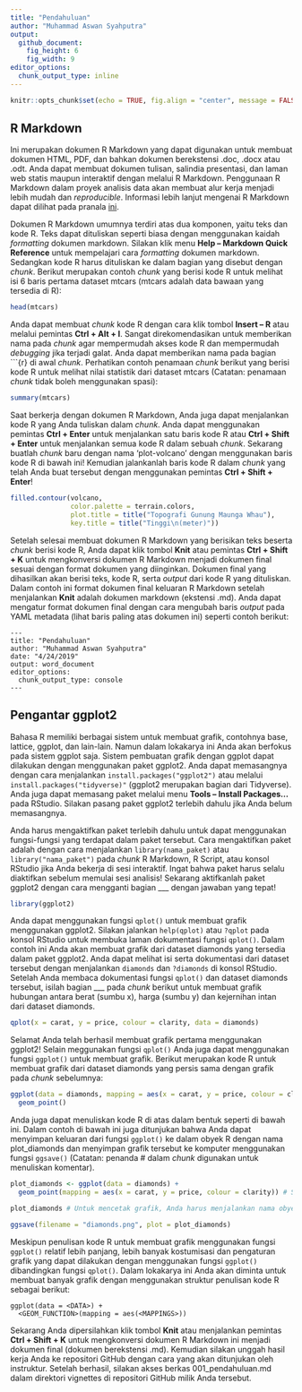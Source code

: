 ```yaml
---
title: "Pendahuluan"
author: "Muhammad Aswan Syahputra"
output: 
  github_document:
    fig_height: 6
    fig_width: 9
editor_options: 
  chunk_output_type: inline
---
```


```r
knitr::opts_chunk$set(echo = TRUE, fig.align = "center", message = FALSE, warning = FALSE)
```

## R Markdown

Ini merupakan dokumen R Markdown yang dapat digunakan untuk membuat dokumen HTML, PDF, dan bahkan dokumen berekstensi .doc, .docx atau .odt. Anda dapat membuat dokumen tulisan, salindia presentasi, dan laman web statis maupun interaktif dengan melalui R Markdown. Penggunaan R Markdown dalam proyek analisis data akan membuat alur kerja menjadi lebih mudah dan *reproducible*. Informasi lebih lanjut mengenai R Markdown dapat dilihat pada pranala [ini](http://rmarkdown.rstudio.com).

Dokumen R Markdown umumnya terdiri atas dua komponen, yaitu teks dan kode R. Teks dapat dituliskan seperti biasa dengan menggunakan kaidah *formatting* dokumen markdown. Silakan klik menu **Help -- Markdown Quick Reference** untuk mempelajari cara *formatting* dokumen markdown. Sedangkan kode R harus dituliskan ke dalam bagian yang disebut dengan *chunk*. Berikut merupakan contoh *chunk* yang berisi kode R untuk melihat isi 6 baris pertama dataset mtcars (mtcars adalah data bawaan yang tersedia di R):

```r
head(mtcars) 
```

Anda dapat membuat *chunk* kode R dengan cara klik tombol **Insert -- R** atau melalui pemintas **Ctrl + Alt + I**. Sangat direkomendasikan untuk memberikan nama pada *chunk* agar mempermudah akses kode R dan mempermudah *debugging* jika terjadi galat. Anda dapat memberikan nama pada bagian ```{r} di awal *chunk*. Perhatikan contoh penamaan *chunk* berikut yang berisi kode R untuk melihat nilai statistik dari dataset mtcars (Catatan: penamaan *chunk* tidak boleh menggunakan spasi):

```r
summary(mtcars)
```

Saat berkerja dengan dokumen R Markdown, Anda juga dapat menjalankan kode R yang Anda tuliskan dalam *chunk*. Anda dapat menggunakan pemintas **Ctrl + Enter** untuk menjalankan satu baris kode R atau **Ctrl + Shift + Enter** untuk menjalankan semua kode R dalam sebuah *chunk*. Sekarang buatlah *chunk* baru dengan nama 'plot-volcano' dengan menggunakan baris kode R di bawah ini! Kemudian jalankanlah baris kode R dalam *chunk* yang telah Anda buat tersebut dengan menggunakan pemintas **Ctrl + Shift + Enter**!

```r
filled.contour(volcano,
               color.palette = terrain.colors, 
               plot.title = title("Topografi Gunung Maunga Whau"), 
               key.title = title("Tinggi\n(meter)"))
```

Setelah selesai membuat dokumen R Markdown yang berisikan teks beserta *chunk* berisi kode R, Anda dapat klik tombol **Knit** atau pemintas **Ctrl + Shift + K** untuk mengkonversi dokumen R Markdown menjadi dokumen final sesuai dengan format dokumen yang diinginkan. Dokumen final yang dihasilkan akan berisi teks, kode R, serta *output* dari kode R yang dituliskan. Dalam contoh ini format dokumen final keluaran R Markdown setelah menjalankan **Knit** adalah dokumen markdown (ekstensi .md). Anda dapat mengatur format dokumen final dengan cara mengubah baris *output* pada YAML metadata (lihat baris paling atas dokumen ini) seperti contoh berikut:

```
---
title: "Pendahuluan"
author: "Muhammad Aswan Syahputra"
date: "4/24/2019"
output: word_document
editor_options: 
  chunk_output_type: console
---
```

## Pengantar ggplot2

Bahasa R memiliki berbagai sistem untuk membuat grafik, contohnya base, lattice, ggplot, dan lain-lain. Namun dalam lokakarya ini Anda akan berfokus pada sistem ggplot saja. Sistem pembuatan grafik dengan ggplot dapat dilakukan dengan menggunakan paket ggplot2. Anda dapat memasangnya dengan cara menjalankan `install.packages("ggplot2")` atau melalui `install.packages("tidyverse)"` (ggplot2 merupakan bagian dari Tidyverse). Anda juga dapat memasang paket melalui menu **Tools -- Install Packages...** pada RStudio. Silakan pasang paket ggplot2 terlebih dahulu jika Anda belum memasangnya.

Anda harus mengaktifkan paket terlebih dahulu untuk dapat menggunakan fungsi-fungsi yang terdapat dalam paket tersebut. Cara mengaktifkan paket adalah dengan cara menjalankan `library(nama_paket)` atau `library("nama_paket")` pada *chunk* R Markdown, R Script, atau konsol RStudio jika Anda bekerja di sesi interaktif. Ingat bahwa paket harus selalu diaktifkan sebelum memulai sesi analisis! Sekarang aktifkanlah paket ggplot2 dengan cara mengganti bagian ___ dengan jawaban yang tepat!

```r
library(ggplot2)
```

Anda dapat menggunakan fungsi `qplot()` untuk membuat grafik menggunakan ggplot2. Silakan jalankan `help(qplot)` atau `?qplot` pada konsol RStudio untuk membuka laman dokumentasi fungsi `qplot()`. Dalam contoh ini Anda akan membuat grafik dari dataset diamonds yang tersedia dalam paket ggplot2. Anda dapat melihat isi serta dokumentasi dari dataset tersebut dengan menjalankan `diamonds` dan `?diamonds`  di konsol RStudio. Setelah Anda membaca dokumentasi fungsi `qplot()` dan dataset diamonds tersebut, isilah bagian ___ pada *chunk* berikut untuk membuat grafik hubungan antara berat (sumbu x), harga (sumbu y) dan kejernihan intan dari dataset diamonds. 

```r
qplot(x = carat, y = price, colour = clarity, data = diamonds)
```

Selamat Anda telah berhasil membuat grafik pertama menggunakan ggplot2! Selain meggunakan fungsi `qplot()` Anda juga dapat menggunakan fungsi `ggplot()` untuk membuat grafik. Berikut merupakan kode R untuk membuat grafik dari dataset diamonds yang persis sama dengan grafik pada *chunk* sebelumnya:

```r
ggplot(data = diamonds, mapping = aes(x = carat, y = price, colour = clarity)) +
  geom_point()
```

Anda juga dapat menuliskan kode R di atas dalam bentuk seperti di bawah ini. Dalam contoh di bawah ini juga ditunjukan bahwa Anda dapat menyimpan keluaran dari fungsi `ggplot()` ke dalam obyek R dengan nama plot_diamonds dan menyimpan grafik tersebut ke komputer menggunakan fungsi `ggsave()` (Catatan: penanda # dalam *chunk* digunakan untuk menuliskan komentar).

```r
plot_diamonds <- ggplot(data = diamonds) +
  geom_point(mapping = aes(x = carat, y = price, colour = clarity)) # Saat output disimpan ke dalam obyek R, grafik tidak otomatis dicetak

plot_diamonds # Untuk mencetak grafik, Anda harus menjalankan nama obyek R yang sebelumnya dibuat

ggsave(filename = "diamonds.png", plot = plot_diamonds)
```

Meskipun penulisan kode R untuk membuat grafik menggunakan fungsi `ggplot()` relatif lebih panjang, lebih banyak kostumisasi dan pengaturan grafik yang dapat dilakukan dengan menggunakan fungsi `ggplot()` dibandingkan fungsi `qplot()`. Dalam lokakarya ini Anda akan diminta untuk membuat banyak grafik dengan menggunakan struktur penulisan kode R sebagai berikut:

```
ggplot(data = <DATA>) +
  <GEOM_FUNCTION>(mapping = aes(<MAPPINGS>))  
```

Sekarang Anda dipersilahkan klik tombol **Knit** atau menjalankan pemintas **Ctrl + Shift + K** untuk mengkonversi dokumen R Markdown ini menjadi dokumen final (dokumen berekstensi .md). Kemudian silakan unggah hasil kerja Anda ke repositori GitHub dengan cara yang akan ditunjukan oleh instruktur. Setelah berhasil, silakan akses berkas 001_pendahuluan.md dalam direktori vignettes di repositori GitHub milik Anda tersebut.
